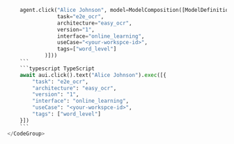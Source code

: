 
<CodeGroup>

```python Python
    agent.click("Alice Johnson", model=ModelComposition([ModelDefinition(
                task="e2e_ocr",
                architecture="easy_ocr",
                version="1",
                interface="online_learning",
                useCase="<your-workspce-id>",
                tags=["word_level"]
            )]))
    ```
    ```typescript TypeScript
    await aui.click().text("Alice Johnson").exec([{
        "task": "e2e_ocr",
        "architecture": "easy_ocr",
        "version": "1",
        "interface": "online_learning",
        "useCase": "<your-workspce-id>",
        "tags": ["word_level"]
    }])
    ```        
</CodeGroup>
